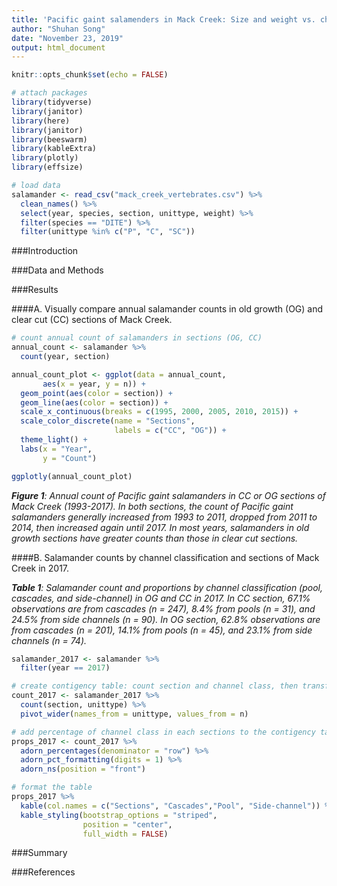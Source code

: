 ```yaml
---
title: 'Pacific gaint salamenders in Mack Creek: Size and weight vs. channel location in old growth and clear cut forest section'
author: "Shuhan Song"
date: "November 23, 2019"
output: html_document
---
```


```r
knitr::opts_chunk$set(echo = FALSE)

# attach packages
library(tidyverse)
library(janitor)
library(here)
library(janitor)
library(beeswarm)
library(kableExtra)
library(plotly)
library(effsize)

# load data
salamander <- read_csv("mack_creek_vertebrates.csv") %>% 
  clean_names() %>% 
  select(year, species, section, unittype, weight) %>% 
  filter(species == "DITE") %>% 
  filter(unittype %in% c("P", "C", "SC"))
```

###Introduction

###Data and Methods

###Results

####A. Visually compare annual salamander counts in old growth (OG) and clear cut (CC) sections of Mack Creek.

```r
# count annual count of salamanders in sections (OG, CC)
annual_count <- salamander %>% 
  count(year, section)

annual_count_plot <- ggplot(data = annual_count, 
       aes(x = year, y = n)) +
  geom_point(aes(color = section)) +
  geom_line(aes(color = section)) +
  scale_x_continuous(breaks = c(1995, 2000, 2005, 2010, 2015)) +
  scale_color_discrete(name = "Sections",
                       labels = c("CC", "OG")) +
  theme_light() +
  labs(x = "Year",
       y = "Count")

ggplotly(annual_count_plot)
```

_**Figure 1**: Annual count of Pacific gaint salamanders in CC or OG sections of Mack Creek (1993-2017). In both sections, the count of Pacific gaint salamanders generally increased from 1993 to 2011, dropped from 2011 to 2014, then increased again until 2017. In most years, salamanders in old growth sections have greater counts than those in clear cut sections._

####B. Salamander counts by channel classification and sections of Mack Creek in 2017.

_**Table 1**: Salamander count and proportions by channel classification (pool, cascades, and side-channel) in OG and CC in 2017. In CC section, 67.1% observations are from cascades (n = 247), 8.4% from pools (n = 31), and 24.5% from side channels (n = 90). In OG section, 62.8% observations are from cascades (n = 201), 14.1% from pools (n = 45), and 23.1% from side channels (n = 74)._

```r
salamander_2017 <- salamander %>% 
  filter(year == 2017)

# create contigency table: count section and channel class, then transform to wider format
count_2017 <- salamander_2017 %>% 
  count(section, unittype) %>% 
  pivot_wider(names_from = unittype, values_from = n)

# add percentage of channel class in each sections to the contigency table
props_2017 <- count_2017 %>% 
  adorn_percentages(denominator = "row") %>% 
  adorn_pct_formatting(digits = 1) %>% 
  adorn_ns(position = "front")

# format the table 
props_2017 %>% 
  kable(col.names = c("Sections", "Cascades","Pool", "Side-channel")) %>% 
  kable_styling(bootstrap_options = "striped",
                position = "center",
                full_width = FALSE)
```


###Summary

###References
